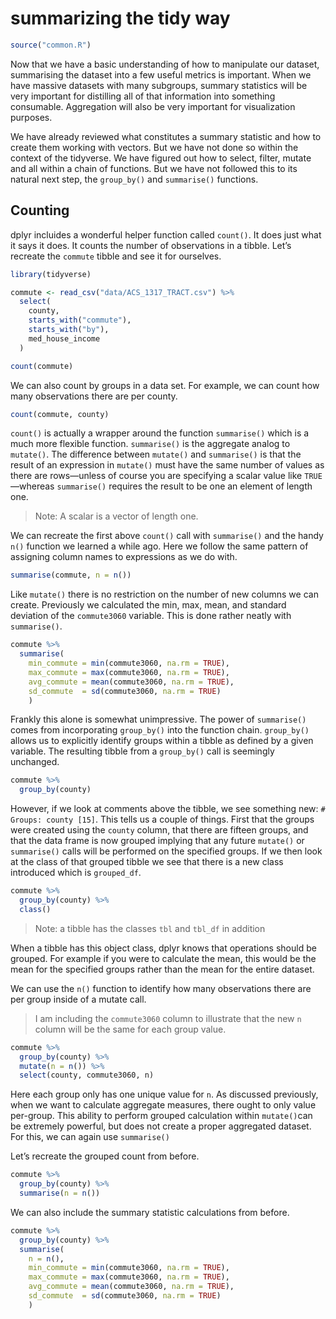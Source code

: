 # summarizing the tidy way

```r
source("common.R")
```

Now that we have a basic understanding of how to manipulate our dataset, summarising the dataset into a few useful metrics is important. When we have massive datasets with many subgroups, summary statistics will be very important for distilling all of that information into something consumable. Aggregation will also be very important for visualization purposes. 

We have already reviewed what constitutes a summary statistic and how to create them working with vectors. But we have not done so within the context of the tidyverse. We have figured out how to select, filter, mutate and all within a chain of functions. But we have not followed this to its natural next step, the `group_by()` and `summarise()` functions. 

## Counting

dplyr incluides a wonderful helper function called `count()`. It does just what it says it does. It counts the number of observations in a tibble. Let's recreate the `commute` tibble and see it for ourselves. 

```r
library(tidyverse)

commute <- read_csv("data/ACS_1317_TRACT.csv") %>% 
  select(
    county,
    starts_with("commute"),
    starts_with("by"),
    med_house_income
  ) 

count(commute)
```

We can also count by groups in a data set. For example, we can count how many observations there are per county.

```r
count(commute, county)
```


`count()` is actually a wrapper around the function `summarise()` which is a much more flexible function. `summarise()` is the aggregate analog to `mutate()`. The difference between `mutate()` and `summarise()` is that the result of an expression in `mutate()` must have the same number of values as there are rows—unless of course you are specifying a scalar value like `TRUE`—whereas `summarise()` requires the result to be one an element of length one.

> Note: A scalar is a vector of length one.

We can recreate the first above `count()` call with `summarise()` and the handy `n()` function we learned a while ago. Here we follow the same pattern of assigning column names to expressions as we do with. 

```r
summarise(commute, n = n())
```

Like `mutate()` there is no restriction on the number of new columns we can create. Previously we calculated the min, max, mean, and standard deviation of the `commute3060` variable. This is done rather neatly with `summarise()`.

```r
commute %>% 
  summarise(
    min_commute = min(commute3060, na.rm = TRUE),
    max_commute = max(commute3060, na.rm = TRUE),
    avg_commute = mean(commute3060, na.rm = TRUE),
    sd_commute  = sd(commute3060, na.rm = TRUE)
    )
```

Frankly this alone is somewhat unimpressive. The power of `summarise()` comes from incorporating `group_by()` into the function chain. `group_by()` allows us to explicitly identify groups within a tibble as defined by a given variable. The resulting tibble from a `group_by()` call is seemingly unchanged. 

```r
commute %>% 
  group_by(county)
```

However, if we look at comments above the tibble, we see something new: `# Groups: county [15]`. This tells us a couple of things. First that the groups were created using the `county` column, that there are fifteen groups, and that the data frame is now grouped implying that any future `mutate()` or `summarise()` calls will be performed on the specified groups. If we then look at the class of that grouped tibble we see that there is a new class introduced which is `grouped_df`.

```r
commute %>% 
  group_by(county) %>% 
  class()
```

> Note: a tibble has the classes `tbl` and `tbl_df` in addition

When a tibble has this object class, dplyr knows that operations should be grouped. For example if you were to calculate the mean, this would be the mean for the specified groups rather than the mean for the entire dataset. 

We can use the `n()` function to identify how many observations there are per group inside of a mutate call.

> I am including the `commute3060` column to illustrate that the new `n` column will be the same for each group value. 

```r
commute %>% 
  group_by(county) %>% 
  mutate(n = n()) %>% 
  select(county, commute3060, n) 
```


Here each group only has one unique value for `n`. As discussed previously, when we want to calculate aggregate measures, there ought to only value per-group. This ability to perform grouped calculation within `mutate()`can be extremely powerful, but does not create a proper aggregated dataset. For this, we can again use `summarise()`

Let's recreate the grouped count from before.

```r
commute %>% 
  group_by(county) %>% 
  summarise(n = n())
```

We can also include the summary statistic calculations from before. 

```r
commute %>% 
  group_by(county) %>% 
  summarise(
    n = n(),
    min_commute = min(commute3060, na.rm = TRUE),
    max_commute = max(commute3060, na.rm = TRUE),
    avg_commute = mean(commute3060, na.rm = TRUE),
    sd_commute  = sd(commute3060, na.rm = TRUE)
    )
```

